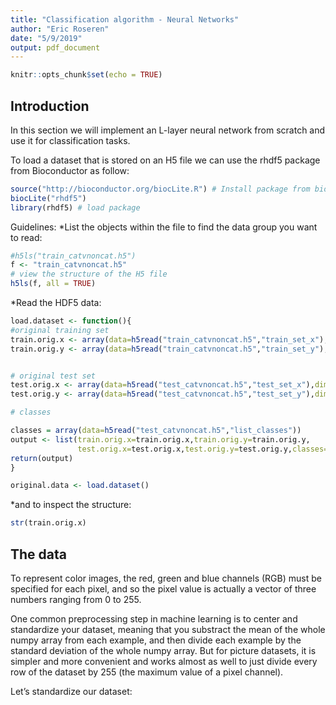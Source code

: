 ```yaml
---
title: "Classification algorithm - Neural Networks"
author: "Eric Roseren"
date: "5/9/2019"
output: pdf_document
---
```


```r
knitr::opts_chunk$set(echo = TRUE)
```

## Introduction

In this section we will implement an L-layer neural network from scratch and use it for classification tasks. 

To load a dataset that is stored on an H5 file we can use the rhdf5 package from Bioconductor as follow:
```r
source("http://bioconductor.org/biocLite.R") # Install package from bioconductor source
biocLite("rhdf5")
library(rhdf5) # load package 
```

Guidelines:
*List the objects within the file to find the data group you want to read:
```r
#h5ls("train_catvnoncat.h5")
f <- "train_catvnoncat.h5"
# view the structure of the H5 file
h5ls(f, all = TRUE)
```

*Read the HDF5 data:
```r
load.dataset <- function(){
#original training set
train.orig.x <- array(data=h5read("train_catvnoncat.h5","train_set_x"),dim = c(209,64,64,3))
train.orig.y <- array(data=h5read("train_catvnoncat.h5","train_set_y"),dim = c(1,209))


# original test set
test.orig.x <- array(data=h5read("test_catvnoncat.h5","test_set_x"),dim = c(50,64,64,3))
test.orig.y <- array(data=h5read("test_catvnoncat.h5","test_set_y"),dim=c(1,50))

# classes 

classes = array(data=h5read("test_catvnoncat.h5","list_classes"))
output <- list(train.orig.x=train.orig.x,train.orig.y=train.orig.y,
               test.orig.x=test.orig.x,test.orig.y=test.orig.y,classes=classes)
return(output)
}

```
```r
original.data <- load.dataset()
```

*and to inspect the structure:
```r
str(train.orig.x)
```
## The data 

To represent color images, the red, green and blue channels (RGB) must be specified for each pixel, and so the pixel value is actually a vector of three numbers ranging from 0 to 255.

One common preprocessing step in machine learning is to center and standardize your dataset, meaning that you substract the mean of the whole numpy array from each example, and then divide each example by the standard deviation of the whole numpy array. But for picture datasets, it is simpler and more convenient and works almost as well to just divide every row of the dataset by 255 (the maximum value of a pixel channel).

Let's standardize our dataset:
```r

```





